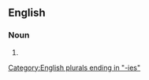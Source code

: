 ==English==

===Noun===
{{head|en|noun form}}

# {{plural of|idiomaticity|lang=en}}

[[Category:English plurals ending in "-ies"]]